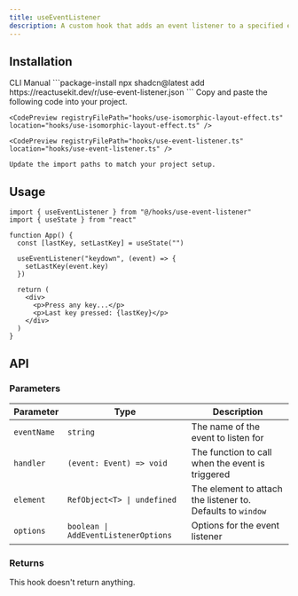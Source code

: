 ```yaml
---
title: useEventListener
description: A custom hook that adds an event listener to a specified element or the window.
---
```


## Installation

<CodeTabs>
  <TabsList>
    <TabsTrigger value="cli">CLI</TabsTrigger>
    <TabsTrigger value="manual">Manual</TabsTrigger>
  </TabsList>
  
  <TabsContent value="cli">
    ```package-install
    npx shadcn@latest add https://reactusekit.dev/r/use-event-listener.json
    ```
  </TabsContent>
  
  <TabsContent value="manual">
    Copy and paste the following code into your project.

    <CodePreview registryFilePath="hooks/use-isomorphic-layout-effect.ts" location="hooks/use-isomorphic-layout-effect.ts" />

    <CodePreview registryFilePath="hooks/use-event-listener.ts" location="hooks/use-event-listener.ts" />

    Update the import paths to match your project setup.

  </TabsContent>
</CodeTabs>

## Usage

```tsx
import { useEventListener } from "@/hooks/use-event-listener"
import { useState } from "react"

function App() {
  const [lastKey, setLastKey] = useState("")

  useEventListener("keydown", (event) => {
    setLastKey(event.key)
  })

  return (
    <div>
      <p>Press any key...</p>
      <p>Last key pressed: {lastKey}</p>
    </div>
  )
}
```

## API

### Parameters

| Parameter   | Type                                 | Description                                                 |
| ----------- | ------------------------------------ | ----------------------------------------------------------- |
| `eventName` | `string`                             | The name of the event to listen for                         |
| `handler`   | `(event: Event) => void`             | The function to call when the event is triggered            |
| `element`   | `RefObject<T> \| undefined`          | The element to attach the listener to. Defaults to `window` |
| `options`   | `boolean \| AddEventListenerOptions` | Options for the event listener                              |

### Returns

This hook doesn't return anything.
